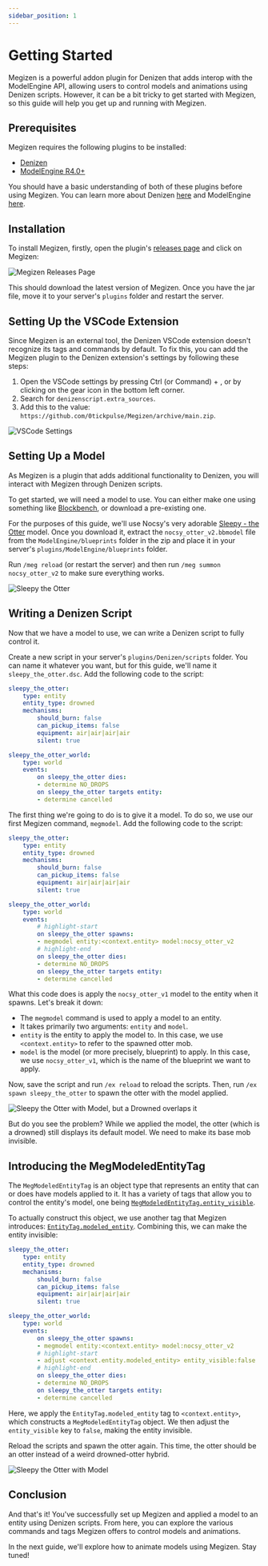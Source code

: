 ```yaml
---
sidebar_position: 1
---
```


# Getting Started

Megizen is a powerful addon plugin for Denizen that adds interop with the ModelEngine API, allowing users to control models and animations using Denizen scripts.
However, it can be a bit tricky to get started with Megizen, so this guide will help you get up and running with Megizen.

## Prerequisites

Megizen requires the following plugins to be installed:

- [Denizen](https://denizenscript.com/)
- [ModelEngine R4.0+](https://mythiccraft.io/index.php?resources/model-engine%E2%80%94ultimate-entity-model-manager-1-19-4-1-20-4.1213/)

You should have a basic understanding of both of these plugins before using Megizen. You can learn more about Denizen [here](https://guide.denizenscript.com/) and ModelEngine [here](https://git.lumine.io/mythiccraft/modelengine/-/wikis/home).

## Installation

To install Megizen, firstly, open the plugin's [releases page](https://ci.heypr.dev/job/Megizen/) and click on Megizen:

![Megizen Releases Page](jenkins_install.png)

This should download the latest version of Megizen. Once you have the jar file, move it to your server's `plugins` folder and restart the server.

## Setting Up the VSCode Extension

Since Megizen is an external tool, the Denizen VSCode extension doesn't recognize its tags and commands by default. To fix this, you can add the Megizen plugin to the Denizen extension's settings by following these steps:

1. Open the VSCode settings by pressing Ctrl (or Command) + , or by clicking on the gear icon in the bottom left corner.
2. Search for `denizenscript.extra_sources`.
3. Add this to the value: `https://github.com/0tickpulse/Megizen/archive/main.zip`.

![VSCode Settings](vscode_settings.png)

## Setting Up a Model

As Megizen is a plugin that adds additional functionality to Denizen, you will interact with Megizen through Denizen scripts.

To get started, we will need a model to use. You can either make one using something like [Blockbench](https://blockbench.net/), or download a pre-existing one.

For the purposes of this guide, we'll use Nocsy's very adorable [Sleepy - the Otter](https://mcmodels.net/products/11051/sleepy-the-otter) model. Once you download it, extract the `nocsy_otter_v2.bbmodel` file from the `ModelEngine/blueprints` folder in the zip and place it in your server's `plugins/ModelEngine/blueprints` folder.

Run `/meg reload` (or restart the server) and then run `/meg summon nocsy_otter_v2` to make sure everything works.

![Sleepy the Otter](sleepy_the_otter.png)

## Writing a Denizen Script

Now that we have a model to use, we can write a Denizen script to fully control it.

Create a new script in your server's `plugins/Denizen/scripts` folder. You can name it whatever you want, but for this guide, we'll name it `sleepy_the_otter.dsc`.
Add the following code to the script:

```yml
sleepy_the_otter:
    type: entity
    entity_type: drowned
    mechanisms:
        should_burn: false
        can_pickup_items: false
        equipment: air|air|air|air
        silent: true

sleepy_the_otter_world:
    type: world
    events:
        on sleepy_the_otter dies:
        - determine NO_DROPS
        on sleepy_the_otter targets entity:
        - determine cancelled
```

The first thing we're going to do is to give it a model. To do so, we use our first Megizen command, `megmodel`. Add the following code to the script:

```yml
sleepy_the_otter:
    type: entity
    entity_type: drowned
    mechanisms:
        should_burn: false
        can_pickup_items: false
        equipment: air|air|air|air
        silent: true

sleepy_the_otter_world:
    type: world
    events:
        # highlight-start
        on sleepy_the_otter spawns:
        - megmodel entity:<context.entity> model:nocsy_otter_v2
        # highlight-end
        on sleepy_the_otter dies:
        - determine NO_DROPS
        on sleepy_the_otter targets entity:
        - determine cancelled
```

What this code does is apply the `nocsy_otter_v1` model to the entity when it spawns. Let's break it down:

- The `megmodel` command is used to apply a model to an entity.
- It takes primarily two arguments: `entity` and `model`.
- `entity` is the entity to apply the model to. In this case, we use `<context.entity>` to refer to the spawned otter mob.
- `model` is the model (or more precisely, blueprint) to apply. In this case, we use `nocsy_otter_v1`, which is the name of the blueprint we want to apply.

Now, save the script and run `/ex reload` to reload the scripts. Then, run `/ex spawn sleepy_the_otter` to spawn the otter with the model applied.

![Sleepy the Otter with Model, but a Drowned overlaps it](otter_drowned.png)

But do you see the problem? While we applied the model, the otter (which is a drowned) still displays its default model. We need to make its base mob invisible.

## Introducing the MegModeledEntityTag

The `MegModeledEntityTag` is an object type that represents an entity that can or does have models applied to it. It has a variety of tags that allow you to control the entity's model, one being [`MegModeledEntityTag.entity_visible`](/objecttype/MegModeledEntityTag#tag-megmodeledentitytagentity_visible).

To actually construct this object, we use another tag that Megizen introduces: [`EntityTag.modeled_entity`](/Tags#tag-entitytagmodeled_entity). Combining this, we can make the entity invisible:

```yml
sleepy_the_otter:
    type: entity
    entity_type: drowned
    mechanisms:
        should_burn: false
        can_pickup_items: false
        equipment: air|air|air|air
        silent: true

sleepy_the_otter_world:
    type: world
    events:
        on sleepy_the_otter spawns:
        - megmodel entity:<context.entity> model:nocsy_otter_v2
        # highlight-start
        - adjust <context.entity.modeled_entity> entity_visible:false
        # highlight-end
        on sleepy_the_otter dies:
        - determine NO_DROPS
        on sleepy_the_otter targets entity:
        - determine cancelled
```

Here, we apply the `EntityTag.modeled_entity` tag to `<context.entity>`, which constructs a `MegModeledEntityTag` object. We then adjust the `entity_visible` key to `false`, making the entity invisible.

Reload the scripts and spawn the otter again. This time, the otter should be an otter instead of a weird drowned-otter hybrid.

![Sleepy the Otter with Model](otter_nodrowned.png)

## Conclusion

And that's it! You've successfully set up Megizen and applied a model to an entity using Denizen scripts. From here, you can explore the various commands and tags Megizen offers to control models and animations.

In the next guide, we'll explore how to animate models using Megizen. Stay tuned!
